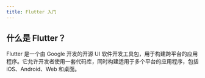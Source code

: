 ```yaml
---
title: Flutter 入门
---
```


## 什么是 Flutter？

Flutter 是一个由 Google 开发的开源 UI 软件开发工具包，用于构建跨平台的应用程序。它允许开发者使用一套代码库，同时构建适用于多个平台的应用程序，包括 iOS、Android、Web 和桌面。
